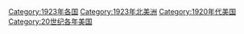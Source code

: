 {{portal|美國}}
{{Commonscat|1923 in the United States}}
{{Year by category
|m=1
|c=9
|d=2
|y=3
|cat=美国
|sortkey=美国
|parent=20世纪各年美国
|subcat=1920年代美国
}}

[[Category:1923年各国|Category:1923年各国]]
[[Category:1923年北美洲|Category:1923年北美洲]]
[[Category:1920年代美国|Category:1920年代美国]]
[[Category:20世纪各年美国|Category:20世纪各年美国]]